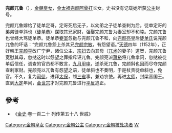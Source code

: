 {{東亞女性歷史人物
| 名稱=完颜兀鲁
| 身份=[[金朝|金朝]][[皇女|皇女]]
| 畫像=
| 說明=
| 姓=完顏
| 名=兀鲁
| 封爵=
| 位號=
| 封號=
| 出生年=
| 逝世年=1152年
| 諡號=
| 墳墓=
| 父親=[[完颜阿骨打|金太祖]]
| 母親=不详
| 夫=徒单定哥、徒单恭
| 兄弟=[[完颜宗敏|完颜宗敏]]
|}}
'''完颜兀鲁'''（{{bd|？||1152年|catIdx=W}}），[[金朝|金朝]][[皇女|皇女]]，[[完颜阿骨打|金太祖完颜阿骨打]]长女。史书没有记载她所获[[公主|公主]]封号。

完颜兀鲁嫁给了徒单定哥，定哥死后无子，以幼弟之子徒单查剌为后。徒单定哥的弟弟徒单斜也（[[徒单恭|徒单恭]]）谋取其兄家财，强娶完颜兀鲁为妻室却不和睦。完颜兀鲁也曾经大骂徒单恭。徒单恭[[妾室|妾室]]忽挞与完颜兀鲁不和，向[[完颜亮|完颜亮]]皇后[[徒單皇后_(金海陵王)|徒单氏]]说完颜兀鲁的坏话：“完颜兀鲁怨上杀其兄[[完颜宗敏|完颜宗敏]]，有怨望语。”[[天德_(金朝)|天德]]四年（1152年），正好韩王[[完颜亨|完颜亨]]改广宁尹，诸位公主、[[宗妇|宗妇]]去向其母（[[兀术|兀术]]的妻子）道贺，完颜兀鲁宽慰其母，忽挞这时以怨望之罪指斥诬兀鲁。完颜亮派[[萧裕|萧裕]]将兀鲁拿问，忽挞被徒单后信任，调查的官员都不敢言，[[九月|九月]][[甲申|甲申]]，遂杀死兀鲁，完颜斜也因而尽夺完颜查剌家财。完颜亮以兀鲁有怨望之语，徒单斜也不奏明，于是杖责徒单斜也，免官。不久，复为[[司徒|司徒]]，进拜[[太保|太保]]，领[[三省|三省]]事，兼劝农使。再进[[太师|太师]]，封梁晋国王。直到[[大定_(金朝)|大定]]年间，[[金世宗|金世宗]]才对完颜兀鲁进行[[平反|平反]]追正。

==參考==
*《[[金史|金史]]·卷一百二十 列传第五十八 世戚》

[[Category:金朝皇女|Category:金朝皇女]]
[[Category:金朝公主|Category:金朝公主]]
[[Category:金朝被处决者|Category:金朝被处决者]]
[[Category:完顏氏|W]]